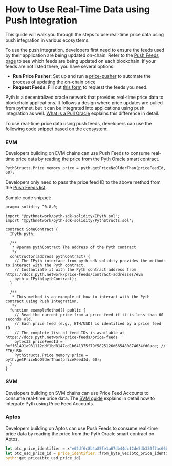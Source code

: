 # How to Use Real-Time Data using Push Integration

This guide will walk you through the steps to use real-time price data using push integration in various ecosystems.

To use the push integration, developers first need to ensure the feeds used by their application are being updated on-chain.
Refer to the [Push Feeds page](../push-feeds) to see which feeds are being updated on each blockchain.
If your feeds are not listed there, you have several options:

- **Run Price Pusher**: Set up and run a [price-pusher](/price-feeds/schedule-price-updates/using-scheduler) to automate the process of updating the on-chain price
- **Request Feeds**: Fill out [this form](https://tally.so/r/nGz2jj) to request the feeds you need.

Pyth is a decentralized oracle network that provides real-time price data to blockchain applications.
It follows a design where price updates are pulled from pythnet, but it can be integrated into applications using push integration as well.
[What is a Pull Oracle](/price-feeds/pull-updates) explains this difference in detail.

To use real-time price data using push feeds, developers can use the following code snippet based on the ecosystem:

### EVM

Developers building on EVM chains can use Push Feeds to consume real-time price data by reading the price from the Pyth Oracle smart contract.

```solidity copy
PythStructs.Price memory price = pyth.getPriceNoOlderThan(priceFeedId, 60);
```

Developers only need to pass the price feed ID to the above method from the [Push Feeds list](../push-feeds).

Sample code snippet:

```solidity {30-31} copy
pragma solidity ^0.8.0;

import "@pythnetwork/pyth-sdk-solidity/IPyth.sol";
import "@pythnetwork/pyth-sdk-solidity/PythStructs.sol";

contract SomeContract {
  IPyth pyth;

  /**
   * @param pythContract The address of the Pyth contract
   */
  constructor(address pythContract) {
    // The IPyth interface from pyth-sdk-solidity provides the methods to interact with the Pyth contract.
    // Instantiate it with the Pyth contract address from https://docs.pyth.network/price-feeds/contract-addresses/evm
    pyth = IPyth(pythContract);
  }

  /**
   * This method is an example of how to interact with the Pyth contract using Push Integration.
   */
  function exampleMethod() public {
    // Read the current price from a price feed if it is less than 60 seconds old.
    // Each price feed (e.g., ETH/USD) is identified by a price feed ID.
    // The complete list of feed IDs is available at https://docs.pyth.network/price-feeds/price-feeds
    bytes32 priceFeedId = 0xff61491a931112ddf1bd8147cd1b641375f79f5825126d665480874634fd0ace; // ETH/USD
    PythStructs.Price memory price = pyth.getPriceNoOlderThan(priceFeedId, 60);
  }
}

```

### SVM

Developers building on SVM chains can use Price Feed Accounts to consume real-time price data.
The [SVM guide](../use-real-time-data/solana#price-feed-accounts) explains in detail how to integrate Pyth using Price Feed Accounts.

### Aptos

Developers building on Aptos can use Push Feeds to consume real-time price data by reading the price from the Pyth Oracle smart contract on Aptos.

```rust copy
let btc_price_identifier = x"e62df6c8b4a85fe1a67db44dc12de5db330f7ac66b72dc658afedf0f4a415b43";
let btc_usd_price_id = price_identifier::from_byte_vec(btc_price_identifier);
pyth::get_price(btc_usd_price_id)
```
